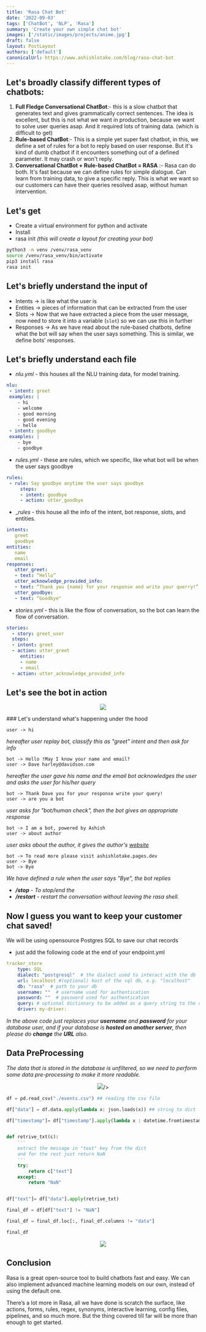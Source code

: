```yaml
---
title: 'Rasa Chat Bot'
date: '2022-09-03'
tags: ['ChatBot', 'NLP', 'Rasa']
summary: 'Create your own simple chat bot'
images: ['/static/images/projects/anime.jpg']
draft: false
layout: PostLayout
authors: ['default']
canonicalUrl: https://www.ashishlotake.com/blog/rasa-chat-bot
---
```


## Let's broadly classify different types of chatbots:

1. **Full Fledge Conversational ChatBot**:- this is a slow chatbot that generates text and gives grammatically correct sentences. The idea is excellent, but this is not what we want in production, because we want to solve user queries asap. And it required lots of training data. (which is difficult to get)
2. **Rule-based ChatBot**:- This is a simple yet super fast chatbot, in this, we define a set of rules for a bot to reply based on user response. But it's kind of dumb chatbot if it encounters something out of a defined parameter. It may crash or won't reply.
3. **Conversational ChatBot + Rule-based ChatBot = RASA** :- Rasa can do both. It's fast because we can define rules for simple dialogue. Can learn from training data, to give a specific reply. This is what we want so our customers can have their queries resolved asap, without human intervention.

## Let's get

- Create a virtual environment for python and activate
- Install
- rasa init _(this will create a layout for creating your bot)_

```bash showLineNumbers
python3 -m venv /venv/rasa_venv
source /venv/rasa_venv/bin/activate
pip3 install rasa
rasa init
```

## Let's briefly understand the input of

- Intents → is like what the user is
- Entities → pieces of information that can be extracted from the user
- Slots → Now that we have extracted a piece from the user message, now need to store it into a variable (`slot`) so we can use this in further
- Responses → As we have read about the rule-based chatbots, define what the bot will say when the user says something. This is similar, we define bots' responses.

## Let's briefly understand each file

- _nlu.yml_ - this houses all the NLU training data, for model training.

```yaml:nlu.yml showLineNumbers
nlu:
 - intent: greet
 examples: |
    - hi
    - welcome
    - good morning
    - good evening
    - hello
 - intent: goodbye
 examples: |
    - bye
    - goodbye
```

- _rules.yml_ - these are rules, which we specific, like what bot will be when the user says goodbye

```yaml:rules.yml showLineNumbers
rules:
 - rule: Say goodbye anytime the user says goodbye
     steps:
     - intent: goodbye
     - action: utter_goodbye
```

- \__rules_ - this house all the info of the intent, bot response, slots, and entities.

```yaml:rules.yml showLineNumbers
intents:
   greet
   goodbye
entities:
   name
   email
responses:
   utter_greet:
   - text: “Hello”
   utter_acknowledge_provided_info:
   - text: “Thank you {name} for your response and write your querry!”
   utter_goodbye:
   - text: “Goodbye"
```

- _stories.yml_ - this is like the flow of conversation, so the bot can learn the flow of conversation.

```yaml:stories.yml showLineNumbers
stories:
  - story: greet_user
  steps:
  - intent: greet
  - action: utter_greet
     entities:
     - name
     - email
  - action: utter_acknowledge_provided_info
```

## Let's see the bot in action

<p align="center">
  <img
    className="rounded-xl"
    src="https://raw.githubusercontent.com/ashishlotake/rasa_chat_bot/master/rasa_pic.png"
  />
</p>
### Let's understand what's happening under the hood

```
user -> hi
```

_hereafter user replay bot, classify this as "greet" intent and then ask for info_

```
bot -> Hello !May I know your name and email?
user -> Dave harley@davidson.com
```

_hereafter the user gave his name and the email bot acknowledges the user and asks the user for his/her query_

```
bot -> Thank Dave you for your response write your query!
user -> are you a bot
```

_user asks for "bot/human check", then the bot gives an appropriate response_

```
bot -> I am a bot, powered by Ashish
user -> about author
```

_user asks about the author, it gives the author's [website](https://ashishlotake.pages.dev/)_

```
bot -> To read more please visit ashishlotake.pages.dev
user -> Bye
bot -> Bye
```

_We have defined a rule when the user says "Bye", the bot replies_

- **_/stop_** - _To stop/end the_
- **_/restart_** - _restart the conversation without leaving the rasa shell._

## Now I guess you want to keep your customer chat saved!

We will be using opensource Postgres SQL to save our chat records

- just add the following code at the end of your endpoint.yml

```yaml:endpoint.yml showLineNumbers
tracker_store
    type: SQL
    dialect: "postgresql"  # the dialect used to interact with the db
    url: localhost #(optional) host of the sql db, e.g. "localhost"
    db: "rasa"  # path to your db
    username: ""  # username used for authentication
    password: ""  # password used for authentication
    query: # optional dictionary to be added as a query string to the connection URL
    driver: my-driver:
```

_In the above code just replaces your **username** and **password** for your database user, and if your database is **hosted on another server**, then please do **change** the **URL** also._

## Data PreProcessing

_The data that is stored in the database is unfiltered, so we need to perform some data pre-processing to make it more readable._

<p align="center">
  <img
    className="rounded-xl"
    src="https://raw.githubusercontent.com/ashishlotake/rasa_chat_bot/master/unfiltered_chat.png"

/>

</p>

```python showLineNumbers
df = pd.read_csv("./events.csv") ## reading the csv file

df["data"] = df.data.apply(lambda x: json.loads(x)) ## string to dict

df["timestamp"]= df["timestamp"].apply(lambda x : datetime.fromtimestamp(x).ctime()) ## timestamp to datetime


def retrive_txt(c):
    '''
    extract the message in "text" key from the dict
    and for the rest just return NaN
    '''
    try:
        return c["text"]
    except:
        return "NaN"


df["text"]= df["data"].apply(retrive_txt)

final_df = df[df["text"] != "NaN"]

final_df = final_df.loc[:, final_df.columns != "data"]

final_df
```

<p align="center">
  <img
    className="rounded-xl"
    src="https://raw.githubusercontent.com/ashishlotake/rasa_chat_bot/master/filter_conversation.png"
  />
</p>

## Conclusion

Rasa is a great open-source tool to build chatbots fast and easy. We can also implement advanced machine learning models on our own, instead of using the default one.

There’s a lot more in Rasa, all we have done is scratch the surface, like actions, forms, rules, regex, synonyms, interactive learning, config files, pipelines, and so much more. But the thing covered till far will be more than enough to get started.
